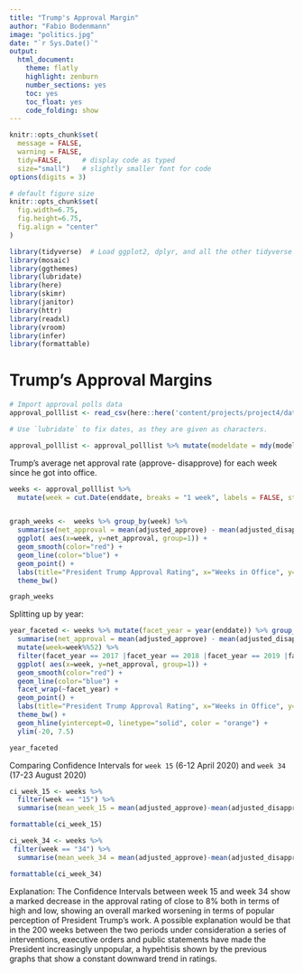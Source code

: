 ```yaml
---
title: "Trump's Approval Margin"
author: "Fabio Bodenmann"
image: "politics.jpg"
date: "`r Sys.Date()`"
output:
  html_document:
    theme: flatly
    highlight: zenburn
    number_sections: yes
    toc: yes
    toc_float: yes
    code_folding: show
---
```



```r
knitr::opts_chunk$set(
  message = FALSE, 
  warning = FALSE, 
  tidy=FALSE,     # display code as typed
  size="small")   # slightly smaller font for code
options(digits = 3)

# default figure size
knitr::opts_chunk$set(
  fig.width=6.75, 
  fig.height=6.75,
  fig.align = "center"
)
```


```r
library(tidyverse)  # Load ggplot2, dplyr, and all the other tidyverse packages
library(mosaic)
library(ggthemes)
library(lubridate)
library(here)
library(skimr)
library(janitor)
library(httr)
library(readxl)
library(vroom)
library(infer)
library(formattable)
```



# Trump's Approval Margins

```r
# Import approval polls data
approval_polllist <- read_csv(here::here('content/projects/project4/data', 'approval_polllist.csv'))
```

```r
# Use `lubridate` to fix dates, as they are given as characters.

approval_polllist <- approval_polllist %>% mutate(modeldate = mdy(modeldate),enddate = mdy(enddate),startdate = mdy(startdate),createddate = mdy(createddate))

```

Trump's average net approval rate (approve- disapprove) for each week since he got into office. 

```r

weeks <- approval_polllist %>% 
  mutate(week = cut.Date(enddate, breaks = "1 week", labels = FALSE, start.on.monday=0))


graph_weeks <-  weeks %>% group_by(week) %>%
  summarise(net_approval = mean(adjusted_approve) - mean(adjusted_disapprove)) %>%
  ggplot( aes(x=week, y=net_approval, group=1)) + 
  geom_smooth(color="red") + 
  geom_line(color="blue") + 
  geom_point() + 
  labs(title="President Trump Approval Rating", x="Weeks in Office", y="Average approval rating") +
  theme_bw() 

graph_weeks
```


Splitting up by year:

```r
year_faceted <- weeks %>% mutate(facet_year = year(enddate)) %>% group_by(week) %>%
  summarise(net_approval = mean(adjusted_approve) - mean(adjusted_disapprove), facet_year=mean(facet_year)) %>%
  mutate(week=week%%52) %>%
  filter(facet_year == 2017 |facet_year == 2018 |facet_year == 2019 |facet_year == 2020) %>%
  ggplot( aes(x=week, y=net_approval, group=1)) + 
  geom_smooth(color="red") + 
  geom_line(color="blue") + 
  facet_wrap(~facet_year) +
  geom_point() + 
  labs(title="President Trump Approval Rating", x="Weeks in Office", y="Average Net Aproval rating (%)") +
  theme_bw() + 
  geom_hline(yintercept=0, linetype="solid", color = "orange") +
  ylim(-20, 7.5)

year_faceted

```

Comparing Confidence Intervals for `week 15` (6-12 April 2020) and `week 34` (17-23 August 2020)

```r
ci_week_15 <- weeks %>% 
  filter(week == "15") %>% 
  summarise(mean_week_15 = mean(adjusted_approve)-mean(adjusted_disapprove),sd_week_15 = sd(adjusted_approve-adjusted_disapprove), count = n(), t_critical = qt(0.975, count-1), se = sqrt(( (sd(adjusted_approve)^2/count)+(sd(adjusted_disapprove)^2/count))), margin_of_error = t_critical * se, ci_low = mean_week_15 - margin_of_error, ci_high = mean_week_15 + margin_of_error)

formattable(ci_week_15)

ci_week_34 <- weeks %>% 
 filter(week == "34") %>% 
  summarise(mean_week_34 = mean(adjusted_approve)-mean(adjusted_disapprove),sd_week_34 = sd(adjusted_approve-adjusted_disapprove), count = n(), t_critical = qt(0.975, count-1), se = sqrt(( (sd(adjusted_approve)^2/count)+(sd(adjusted_disapprove)^2/count))), margin_of_error = t_critical * se, ci_low = mean_week_34 - margin_of_error, ci_high = mean_week_34 + margin_of_error)

formattable(ci_week_34)

```

Explanation: The Confidence Intervals between week 15 and week 34 show a marked decrease in the approval rating of close to 8% both in terms of high and low, showing an overall marked worsening in terms of popular perception of President Trump's work. A possible explanation would be that in the 200 weeks between the two periods under consideration a series of interventions, executive orders and public statements have made the President increasingly unpopular, a hypehtisis shown by the previous graphs that show a constant downward trend in ratings.

